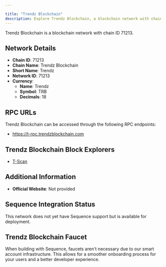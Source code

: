 ```yaml
---

title: "Trendz Blockchain"
description: Explore Trendz Blockchain, a blockchain network with chain ID 71213. Learn about its native currency, Trendz, and how to interact with the network.
---
```




Trendz Blockchain is a blockchain network with chain ID 71213.

## Network Details

- **Chain ID**: 71213
- **Chain Name**: Trendz Blockchain
- **Short Name**: Trendz
- **Network ID**: 71213
- **Currency**: 
  - **Name**: Trendz
  - **Symbol**: TRB
  - **Decimals**: 18

## RPC URLs

Trendz Blockchain can be accessed through the following RPC endpoints:

- https://t-rpc.trendzblockchain.com

## Trendz Blockchain Block Explorers

- [T-Scan](https://t-scan.trendzblockchain.com/)

## Additional Information

- **Official Website**: Not provided

## Sequence Integration Status

This network does not yet have Sequence support but is available for deployment.

## Trendz Blockchain Faucet

When building with Sequence, faucets aren't necessary due to our smart account infrastructure. This allows for a smoother onboarding process for your users and a better developer experience.

